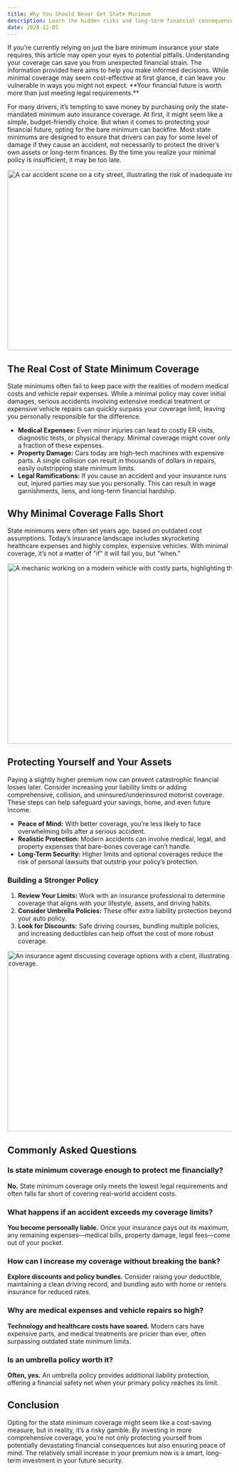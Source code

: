 ```yaml
---
title: Why You Should Never Get State Minimum
description: Learn the hidden risks and long-term financial consequences of choosing only state minimum coverage for your insurance policy.
date: 2024-12-05
---
```


<Callout>
  If you’re currently relying on just the bare minimum insurance your state
  requires, this article may open your eyes to potential pitfalls. Understanding
  your coverage can save you from unexpected financial strain.
</Callout>

<Callout>
  The information provided here aims to help you make informed decisions. While
  minimal coverage may seem cost-effective at first glance, it can leave you
  vulnerable in ways you might not expect. **Your financial future is worth more
  than just meeting legal requirements.**
</Callout>

For many drivers, it’s tempting to save money by purchasing only the state-mandated minimum auto insurance coverage. At first, it might seem like a simple, budget-friendly choice. But when it comes to protecting your financial future, opting for the bare minimum can backfire. Most state minimums are designed to ensure that drivers can pay for some level of damage if they cause an accident, not necessarily to protect the driver’s own assets or long-term finances. By the time you realize your minimal policy is insufficient, it may be too late.

<Image
  src="/image/blog/car-accident-street.jpg"
  width="718"
  height="404"
  alt="A car accident scene on a city street, illustrating the risk of inadequate insurance coverage."
/>

## The Real Cost of State Minimum Coverage

State minimums often fail to keep pace with the realities of modern medical costs and vehicle repair expenses. While a minimal policy may cover initial damages, serious accidents involving extensive medical treatment or expensive vehicle repairs can quickly surpass your coverage limit, leaving you personally responsible for the difference.

- **Medical Expenses:** Even minor injuries can lead to costly ER visits, diagnostic tests, or physical therapy. Minimal coverage might cover only a fraction of these expenses.
- **Property Damage:** Cars today are high-tech machines with expensive parts. A single collision can result in thousands of dollars in repairs, easily outstripping state minimum limits.
- **Legal Ramifications:** If you cause an accident and your insurance runs out, injured parties may sue you personally. This can result in wage garnishments, liens, and long-term financial hardship.

## Why Minimal Coverage Falls Short

State minimums were often set years ago, based on outdated cost assumptions. Today’s insurance landscape includes skyrocketing healthcare expenses and highly complex, expensive vehicles. With minimal coverage, it’s not a matter of "if" it will fail you, but "when."

<Image
  src="/image/blog/expensive-car-repairs.jpg"
  width="718"
  height="404"
  alt="A mechanic working on a modern vehicle with costly parts, highlighting the high cost of repairs."
/>

## Protecting Yourself and Your Assets

Paying a slightly higher premium now can prevent catastrophic financial losses later. Consider increasing your liability limits or adding comprehensive, collision, and uninsured/underinsured motorist coverage. These steps can help safeguard your savings, home, and even future income.

- **Peace of Mind:** With better coverage, you’re less likely to face overwhelming bills after a serious accident.
- **Realistic Protection:** Modern accidents can involve medical, legal, and property expenses that bare-bones coverage can’t handle.
- **Long-Term Security:** Higher limits and optional coverages reduce the risk of personal lawsuits that outstrip your policy’s protection.

### Building a Stronger Policy

1. **Review Your Limits:** Work with an insurance professional to determine coverage that aligns with your lifestyle, assets, and driving habits.
2. **Consider Umbrella Policies:** These offer extra liability protection beyond your auto policy.
3. **Look for Discounts:** Safe driving courses, bundling multiple policies, and increasing deductibles can help offset the cost of more robust coverage.

<Image
  src="/image/blog/insurance-agent-discussion.jpg"
  width="718"
  height="404"
  alt="An insurance agent discussing coverage options with a client, illustrating a consultation for better coverage."
/>

## Commonly Asked Questions

### Is state minimum coverage enough to protect me financially?

**No.** State minimum coverage only meets the lowest legal requirements and often falls far short of covering real-world accident costs.

### What happens if an accident exceeds my coverage limits?

**You become personally liable.** Once your insurance pays out its maximum, any remaining expenses—medical bills, property damage, legal fees—come out of your pocket.

### How can I increase my coverage without breaking the bank?

**Explore discounts and policy bundles.** Consider raising your deductible, maintaining a clean driving record, and bundling auto with home or renters insurance for reduced rates.

### Why are medical expenses and vehicle repairs so high?

**Technology and healthcare costs have soared.** Modern cars have expensive parts, and medical treatments are pricier than ever, often surpassing outdated state minimum limits.

### Is an umbrella policy worth it?

**Often, yes.** An umbrella policy provides additional liability protection, offering a financial safety net when your primary policy reaches its limit.

## Conclusion

Opting for the state minimum coverage might seem like a cost-saving measure, but in reality, it’s a risky gamble. By investing in more comprehensive coverage, you’re not only protecting yourself from potentially devastating financial consequences but also ensuring peace of mind. The relatively small increase in your premium now is a smart, long-term investment in your future security.
